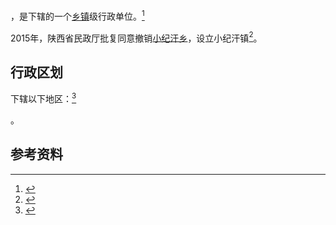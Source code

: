 {{中国乡级行政区|61/08/02/210/000}}

'''{{PAGENAMEBASE}}'''，是{{PRC admin/fullname|61/08/02/210/000|3}}下辖的一个[[乡镇|乡镇]]级行政单位。<ref>{{PRC admin/ref sgc|{{PRC admin/parent|61/08/02/210/000}}}}</ref>

2015年，陕西省民政厅批复同意撤销[[小纪汗乡|小纪汗乡]]，设立小纪汗镇<ref>{{Cite web |url=http://shaanxi.mca.gov.cn/article/mzyw1/201507/20150700841888.shtml |title=陕西省民政厅关于陕西省乡镇行政区划调整的公告 |access-date=2017-09-14 |archive-url=https://web.archive.org/web/20170914220400/http://shaanxi.mca.gov.cn/article/mzyw1/201507/20150700841888.shtml |archive-date=2017-09-14 |dead-url=yes }}</ref>。

== 行政区划 ==

{{PAGENAMEBASE}}下辖以下地区：<ref>{{PRC admin/ref sgc|61/08/02/210/000}}</ref>

{{PRC admin/children|61/08/02/210/000}}。

== 参考资料 ==

{{reflist}}

{{行政区划小作品}}
{{PRC admin/navcat|61/08/02/210/000}}